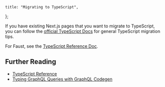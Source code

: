 	title: "Migrating to TypeScript",
};

If you have existing Next.js pages that you want to migrate to TypeScript, you can follow the [official TypeScript Docs](https://www.typescriptlang.org/docs/handbook/migrating-from-javascript.html) for general TypeScript migration tips.

For Faust, see the [TypeScript Reference Doc](/docs/reference/typescript).

## Further Reading

- [TypeScript Reference](/docs/reference/typescript)
- [Typing GraphQL Queries with GraphQL Codegen](/docs/how-to/generate-types-with-graphql-codegen)
